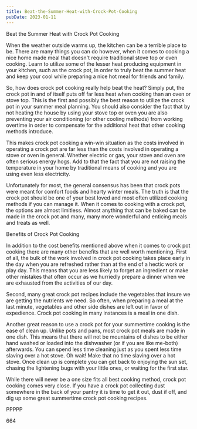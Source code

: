```yaml
---
title: Beat-the-Summer-Heat-with-Crock-Pot-Cooking
pubDate: 2023-01-11
---
```


Beat the Summer Heat with Crock Pot Cooking

When the weather outside warms up, the kitchen can be a terrible place to be. There are many things you can do however, when it comes to cooking a nice home made meal that doesn't require traditional stove top or oven cooking. Learn to utilize some of the lesser heat producing equipment in your kitchen, such as the crock pot, in order to truly beat the summer heat and keep your cool while preparing a nice hot meal for friends and family.

So, how does crock pot cooking really help beat the heat? Simply put, the crock pot in and of itself puts off far less heat when cooking than an oven or stove top. This is the first and possibly the best reason to utilize the crock pot in your summer meal planning. You should also consider the fact that by not heating the house by using your stove top or oven you are also preventing your air conditioning (or other cooling methods) from working overtime in order to compensate for the additional heat that other cooking methods introduce. 

This makes crock pot cooking a win-win situation as the costs involved in operating a crock pot are far less than the costs involved in operating a stove or oven in general. Whether electric or gas, your stove and oven are often serious energy hogs. Add to that the fact that you are not raising the temperature in your home by traditional means of cooking and you are using even less electricity.

Unfortunately for most, the general consensus has been that crock pots were meant for comfort foods and hearty winter meals. The truth is that the crock pot should be one of your best loved and most often utilized cooking methods if you can manage it. When it comes to cooking with a crock pot, the options are almost limitless. Almost anything that can be baked can be made in the crock pot and many, many more wonderful and enticing meals and treats as well.

Benefits of Crock Pot Cooking

In addition to the cost benefits mentioned above when it comes to crock pot cooking there are many other benefits that are well worth mentioning. First of all, the bulk of the work involved in crock pot cooking takes place early in the day when you are refreshed rather than at the end of a hectic work or play day. This means that you are less likely to forget an ingredient or make other mistakes that often occur as we hurriedly prepare a dinner when we are exhausted from the activities of our day.

Second, many great crock pot recipes include the vegetables that insure we are getting the nutrients we need. So often, when preparing a meal at the last minute, vegetables and other side dishes are left out in favor of expedience. Crock pot cooking in many instances is a meal in one dish. 

Another great reason to use a crock pot for your summertime cooking is the ease of clean up. Unlike pots and pans, most crock pot meals are made in one dish. This means that there will not be mountains of dishes to be either hand washed or loaded into the dishwasher (or if you are like me-both) afterwards. You can spend less time cleaning just as you spent less time slaving over a hot stove. Oh wait! Make that no time slaving over a hot stove. Once clean up is complete you can get back to enjoying the sun set, chasing the lightening bugs with your little ones, or waiting for the first star.

While there will never be a one size fits all best cooking method, crock pot cooking comes very close. If you have a crock pot collecting dust somewhere in the back of your pantry it is time to get it out, dust if off, and dig up some great summertime crock pot cooking recipes. 

PPPPP

664